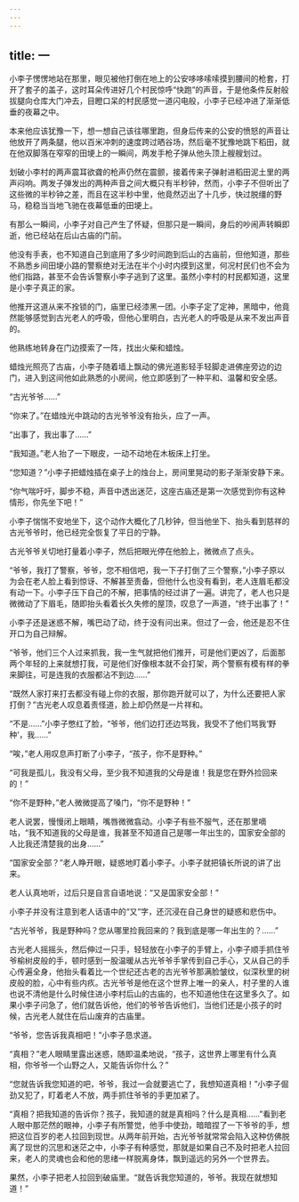 ```yaml
---
---
---
```

title: 一
---



小李子愣愣地站在那里，眼见被他打倒在地上的公安哆哆嗦嗦摸到腰间的枪套，打开了套子的盖子，这时耳朵传进好几个村民惊呼“快跑”的声音，于是他条件反射般拔腿向仓库大门冲去，目瞪口呆的村民感觉一道闪电般，小李子已经冲进了渐渐低垂的夜幕之中。

本来他应该犹豫一下，想一想自己该往哪里跑，但身后传来的公安的愤怒的声音让他放开了两条腿，他以百米冲刺的速度跨过晒谷场，然后毫不犹豫地跳下稻田，就在他双脚落在窄窄的田埂上的一瞬间，两发手枪子弹从他头顶上艘艘划过。

划破小李村的两声震耳欲聋的枪声仍然在震颤，接着传来子弹射进稻田泥土里的两声闷响。两发子弹发出的两种声音之间大概只有半秒钟，然而，小李子不但听出了这些微的半秒钟之差，而且在这半秒中里，他竟然迈出了十几步，快过脱缰的野马，稳稳当当地飞驰在夜幕低垂的田埂上。

有那么一瞬间，小李子对自己产生了怀疑，但那只是一瞬间，身后的吵闹声转瞬即逝，他已经站在后山古庙的门前。

他没有手表，也不知道自己到底用了多少时间跑到后山的古庙前，但他知道，那些不熟悉乡间田埂小路的警察绝对无法在半个小时内摸到这里，何况村民们也不会为他们指路，甚至不会告诉警察小李子逃到了这里。虽然小李村的村民都知道，这里是小李子真正的家。

他推开这道从来不拴锁的门，庙里已经漆黑一团。小李子定了定神，黑暗中，他竟然能够感觉到古光老人的呼吸，但他心里明白，古光老人的呼吸是从来不发出声音的。

他熟练地转身在门边摸索了一阵，找出火柴和蜡烛。

蜡烛光照亮了古庙，小李子随着墙上飘动的佛光道影轻手轻脚走进佛座旁边的边门，进入到这间他如此熟悉的小房间，他立即感到了一种平和、温馨和安全感。

“古光爷爷……”

“你来了。”在蜡烛光中跳动的古光爷爷没有抬头，应了一声。

“出事了，我出事了……”

“我知道。”老人抬了一下眼皮，一动不动地在木板床上打坐。

“您知道？”小李子把蜡烛插在桌子上的烛台上，房间里晃动的影子渐渐安静下来。

“你气喘吁吁，脚步不稳，声音中透出迷茫，这座古庙还是第一次感觉到你有这种情形，你先坐下吧！”

小李子惴惴不安地坐下，这个动作大概化了几秒钟，但当他坐下、抬头看到慈祥的古光爷爷时，他已经完全恢复了平日的宁静。

古光爷爷关切地打量着小李子，然后把眼光停在他脸上，微微点了点头。

“爷爷，我打了警察，爷爷，您不相信吧，我一下子打倒了三个警察，”小李子原以为会在老人脸上看到惊讶、不解甚至责备，但他什么也没有看到，老人连眉毛都没有动一下。小李子压下自己的不解，把事情的经过讲了一遍。讲完了，老人也只是微微动了下眉毛，随即抬头看着长久失修的屋顶，叹息了一声道，“终于出事了！”

小李子还是迷惑不解，嘴巴动了动，终于没有问出来。但过了一会，他还是忍不住开口为自己辩解。

“爷爷，他们三个人过来抓我，我一生气就把他们推开，可是他们更凶了，后面那两个年轻的上来就想打我，可是他们好像根本就不会打架，两个警察有模有样的拳来脚往，可是连我的衣服都沾不到边……”

“既然人家打来打去都没有碰上你的衣服，那你跑开就可以了，为什么还要把人家打倒？”古光老人叹息着责怪道，脸上却仍然是一片祥和。

“不是……”小李子憋红了脸，“爷爷，他们边打还边骂我，我受不了他们骂我‘野种’，我……”

“唉，”老人用叹息声打断了小李子，“孩子，你不是野种。”

“可我是孤儿，我没有父母，至少我不知道我的父母是谁！我是您在野外捡回来的！”

“你不是野种，”老人微微提高了嗓门，“你不是野种！”

老人说罢，慢慢闭上眼睛，嘴唇微微翕动。小李子有些不服气，还在那里嘀咕，“我不知道我的父母是谁，我甚至不知道自己是哪一年出生的，国家安全部的人比我还清楚我的出身……”

“国家安全部？”老人睁开眼，疑惑地盯着小李子。小李子就把镇长所说的讲了出来。

老人认真地听，过后只是自言自语地说：“又是国家安全部！”

小李子并没有注意到老人话语中的“又”字，还沉浸在自己身世的疑惑和悲伤中。

“古光爷爷，我是野种吗？您从哪里捡我回来的？我到底是哪一年出生的？……”

古光老人摇摇头，然后伸过一只手，轻轻放在小李子的手臂上，小李子顺手抓住爷爷榆树皮般的手，顿时感到一股温暖从古光爷爷手掌传到自己手心，又从自己的手心传遍全身，他抬头看着比一个世纪还古老的古光爷爷那满脸皱纹，似深秋里的树皮般的脸，心中有些内疚。古光爷爷是他在这个世界上唯一的亲人，村子里的人谁也说不清他是什么时候住进小李村后山的古庙的，也不知道他住在这里多久了。如果小李子问急了，他们就告诉他，他们的爷爷告诉他们，当他们还是小孩子的时候，古光老人就住在后山废弃的古庙里。

“爷爷，您告诉我真相吧！”小李子恳求道。

“真相？”老人眼睛里露出迷惑，随即温柔地说，“孩子，这世界上哪里有什么真相，你爷爷一个山野之人，又能告诉你什么？”

“您就告诉我您知道的吧，爷爷，我过一会就要逃亡了，我想知道真相！”小李子倔劲又犯了，盯着老人不放，两手抓住爷爷的手更加紧了。

“真相？把我知道的告诉你？孩子，我知道的就是真相吗？什么是真相……”看到老人眼中那茫然的眼神，小李子有所警觉，他手中使劲，暗暗捏了一下爷爷的手，想把这位百岁的老人拉回到现世。从两年前开始，古光爷爷就常常会陷入这种仿佛脱离了现世的沉思和迷茫之中，小李子有种感觉，那就是如果自己不及时把老人拉回来，老人的灵魂也会和他的思绪一样脱离身体，飘到遥远的另外一个世界去。

果然，小李子把老人拉回到破庙里。“就告诉我您知道的，爷爷。我现在就想知道！”